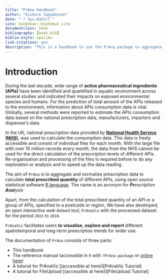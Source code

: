```yaml
--- 
title: "PrAna Handbook"
author: "Kishore Jagadeesan"
date: "`r Sys.Date()`"
site: bookdown::bookdown_site
documentclass: book
bibliography: [book.bib]
biblio-style: apalike
link-citations: yes
description: "This is a handbook to use the PrAna package to aggregate and normalise England’s national level prescription data."
---
```


# Introduction

During the last decade, wide range of **active pharmaceutical ingredients (APIs)** have been identified and quantified in aquatic environment across several studies and indicated their impacts on exposed environmental species and humans. For the prediction of total amount of the APIs released to the environment, information about APIs consumption data is vital. Globally, several methods were reported to estimate the APIs consumption data based on the national prescription data, manufacturers, importers and dispenser’s data.

In the UK, national prescription data provided by [**National Health Service (NHS)**][NHS], was used to calculate the consumption data. This data is freely accessible and consist of individual files for each month. With the large file with over 10 million records every month, the data from the NHS cannot be used for the direct calculation of the prescription levels of different APIs. Re-organisation and processing of the files is required before to do any exploration or analysis and to speed up the data reading. 

The aim of `PrAna` is to aggregate and normalize prescription data to calculate **total prescribed quantity** of different APIs, using open source statistical software [R language][R].  The name is an acronym for _**Pr**escription **Ana**lysis_

Apart, from the calculation of the total prescribed quantity of an API or a group of APIs, specified to a postcode or region, We have also developed, _an open interactive web-based tool_, `PrAnaViz` with the processed dataset for the period `2015` to `2018`.

`PrAnaViz` facilitates users **to visualise, explore and report** different spatiotemporal and long-term prescription trends for wider use. 

The documentation of `PrAna` consists of three parts:

- This handbook
- The reference manual (accessible in `R` with `?PrAna-package` or [online here][PrAna ref])
- A tutorial for PrAnaViz [(accessible at here)][PrAnaViz Tutorial]
- A tutorial for FileUpload [(accessible at here)][FileUpload Tutorial]

[R]: https://www.r-project.org/
[NHS]: https://digital.nhs.uk/organisation-data-service/data-downloads/gp-data
[PrAna ref]: https://github.bath.ac.uk/kjj28/PrAna/reference/index.html
